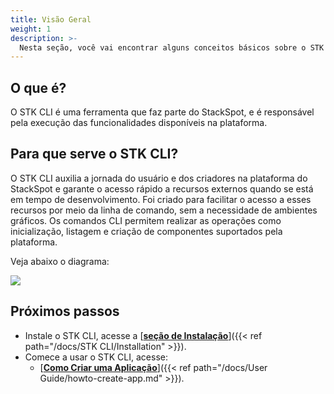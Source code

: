 ```yaml
---
title: Visão Geral
weight: 1
description: >-
  Nesta seção, você vai encontrar alguns conceitos básicos sobre o STK CLI.
---
```


## **O que é?**

O STK CLI é uma ferramenta que faz parte do StackSpot, e é responsável pela execução das funcionalidades disponíveis na plataforma.

## **Para que serve o STK CLI?**

O STK CLI auxilia a jornada do usuário e dos criadores na plataforma do StackSpot e garante o acesso rápido a recursos externos quando se está em tempo de desenvolvimento. 
Foi criado para facilitar o acesso a esses recursos por meio da linha de comando, sem a necessidade de ambientes gráficos. Os comandos CLI permitem realizar as operações como inicialização, listagem e criação de componentes suportados pela plataforma.


Veja abaixo o diagrama: 

![](/v3.6.0/stkgifs/diagram.png)



## **Próximos passos**
- Instale o STK CLI, acesse a [<ins>**seção de Instalação**</ins>]({{< ref path="/docs/STK CLI/Installation" >}}).
- Comece a usar o STK CLI, acesse: 
  - [<ins>**Como Criar uma Aplicação**</ins>]({{< ref path="/docs/User Guide/howto-create-app.md" >}}).